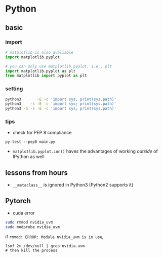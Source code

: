 # Python






## basic



### import

```python
# matplotlib is also avaliable
import matplotlib.pyplot 

# you can only use matplotlib.pyplot, i.e., plt
import matplotlib.pyplot as plt
from matplotlib import pyplot as plt
```


### setting

```bash
python3       -E -c 'import sys; print(sys.path)'
python3    -s -E -c 'import sys; print(sys.path)'
python3 -S -s -E -c 'import sys; print(sys.path)'
```




### tips

- check for PEP 8 compliance

```
py.test --pep8 main.py
```

- `matplotlib.pyplot.ion()` haves the advantages of working _outside_ of IPython as well


## lessons from hours

- `__metaclass__` is ignored in Python3 (Python2 supports it)




## Pytorch

- cuda error

```bash
sudo rmmod nvidia_uvm
sudo modprobe nvidia_uvm
```

if `rmmod: ERROR: Module nvidia_uvm is in use`, 

```
lsof 2> /dev/null | grep nvidia.uvm
# then kill the process
```
